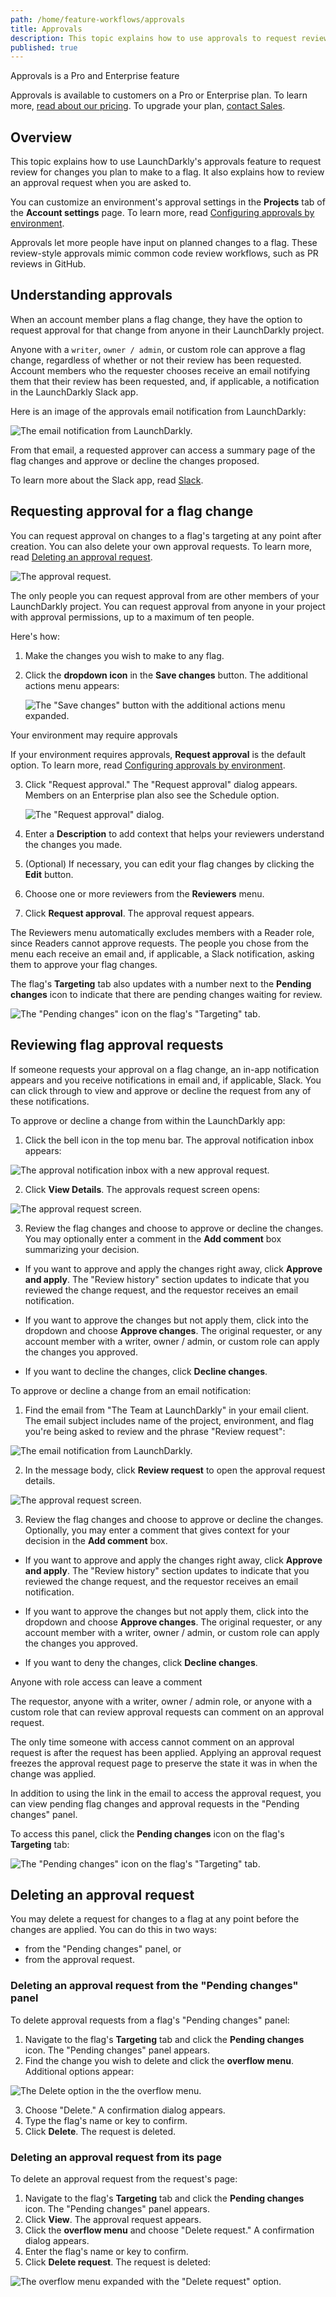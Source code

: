 ```yaml
---
path: /home/feature-workflows/approvals
title: Approvals
description: This topic explains how to use approvals to request review for changes and review pending changes to flags.
published: true
---
```


<Callout intent="primary">
<CalloutTitle>Approvals is a Pro and Enterprise feature</CalloutTitle>
<CalloutDescription>

Approvals is available to customers on a Pro or Enterprise plan. To learn more, [read about our pricing](https://launchdarkly.com/pricing/). To upgrade your plan, [contact Sales](https://launchdarkly.com/contact-sales/).

</CalloutDescription>
</Callout>

## Overview

This topic explains how to use LaunchDarkly's approvals feature to request review for changes you plan to make to a flag. It also explains how to review an approval request when you are asked to.

You can customize an environment's approval settings in the **Projects** tab of the **Account settings** page. To learn more, read [Configuring approvals by environment](/home/managing-flags/feature-workflows/environment-approvals).

Approvals let more people have input on planned changes to a flag. These review-style approvals mimic common code review workflows, such as PR reviews in GitHub.

## Understanding approvals

When an account member plans a flag change, they have the option to request approval for that change from anyone in their LaunchDarkly project.

Anyone with a `writer`, `owner / admin`, or custom role can approve a flag change, regardless of whether or not their review has been requested. Account members who the requester chooses receive an email notifying them that their review has been requested, and, if applicable, a notification in the LaunchDarkly Slack app.

Here is an image of the approvals email notification from LaunchDarkly:

![The email notification from LaunchDarkly.](approvals-email.png)

From that email, a requested approver can access a summary page of the flag changes and approve or decline the changes proposed.

To learn more about the Slack app, read [Slack](/integrations/slack).

## Requesting approval for a flag change

You can request approval on changes to a flag's targeting at any point after creation. You can also delete your own approval requests. To learn more, read [Deleting an approval request](#deleting-an-approval-request).

![The approval request.](approvals-approval-screen.png)

The only people you can request approval from are other members of your LaunchDarkly project. You can request approval from anyone in your project with approval permissions, up to a maximum of ten people.

Here's how:

1. Make the changes you wish to make to any flag.
2. Click the **dropdown icon** in the **Save changes** button. The additional actions menu appears:

    ![The "Save changes" button with the additional actions menu expanded.](approvals-request-menu.png)

<Callout intent="info">
<CalloutTitle>Your environment may require approvals</CalloutTitle>
<CalloutDescription>

If your environment requires approvals, **Request approval** is the default option. To learn more, read [Configuring approvals by environment](/home/feature-workflows/environment-approvals).

</CalloutDescription>
</Callout>

3. Click "Request approval." The "Request approval" dialog appears. Members on an Enterprise plan also see the Schedule option.

    ![The "Request approval" dialog.](approvals-request.png)

4. Enter a **Description** to add context that helps your reviewers understand the changes you made.
5. (Optional) If necessary, you can edit your flag changes by clicking the **Edit** button.
6. Choose one or more reviewers from the **Reviewers** menu.
7. Click **Request approval**. The approval request appears.

The Reviewers menu automatically excludes members with a Reader role, since Readers cannot approve requests. The people you chose from the menu each receive an email and, if applicable, a Slack notification, asking them to approve your flag changes.

The flag's **Targeting** tab also updates with a number next to the **Pending changes** icon to indicate that there are pending changes waiting for review.

![The "Pending changes" icon on the flag's "Targeting" tab.](workflows-pending-changes-icon.png)

## Reviewing flag approval requests

If someone requests your approval on a flag change, an in-app notification appears and you receive notifications in email and, if applicable, Slack. You can click through to view and approve or decline the request from any of these notifications.


To approve or decline a change from within the LaunchDarkly app:

1. Click the bell icon in the top menu bar. The approval notification inbox appears:

![The approval notification inbox with a new approval request.](approvals-approval-request-notification.png)

2. Click **View Details**. The approvals request screen opens:

![The approval request screen.](approvals-approval-screen.png)

3. Review the flag changes and choose to approve or decline the changes. You may optionally enter a comment in the **Add comment** box summarizing your decision.

  - If you want to approve and apply the changes right away, click **Approve and apply**. The "Review history" section updates to indicate that you reviewed the change request, and the requestor receives an email notification.

  - If you want to approve the changes but not apply them, click into the dropdown and choose **Approve changes**. The original requester, or any account member with a writer, owner / admin, or custom role can apply the changes you approved.

  - If you want to decline the changes, click **Decline changes**.

To approve or decline a change from an email notification:

1. Find the email from "The Team at LaunchDarkly" in your email client. The email subject includes name of the project, environment, and flag you're being asked to review and the phrase "Review request":

![The email notification from LaunchDarkly.](approvals-email.png)

2. In the message body, click **Review request** to open the approval request details.

![The approval request screen.](approvals-approval-screen.png)

3. Review the flag changes and choose to approve or decline the changes. Optionally, you may enter a comment that gives context for your decision in the **Add comment** box.

  - If you want to approve and apply the changes right away, click **Approve and apply**. The "Review history" section updates to indicate that you reviewed the change request, and the requestor receives an email notification.

  - If you want to approve the changes but not apply them, click into the dropdown and choose **Approve changes**. The original requester, or any account member with a writer, owner / admin, or custom role can apply the changes you approved.

  - If you want to deny the changes, click **Decline changes**.

<Callout intent="info">
<CalloutTitle>Anyone with role access can leave a comment</CalloutTitle>
<CalloutDescription>

The requestor, anyone with a writer, owner / admin role, or anyone with a custom role that can review approval requests can comment on an approval request.

The only time someone with access cannot comment on an approval request is after the request has been applied. Applying an approval request freezes the approval request page to preserve the state it was in when the change was applied.

</CalloutDescription>
</Callout>

In addition to using the link in the email to access the approval request, you can view pending flag changes and approval requests in the "Pending changes" panel.

To access this panel, click the **Pending changes** icon on the flag's **Targeting** tab:

![The "Pending changes" icon on the flag's "Targeting" tab.](workflows-pending-changes-icon.png)

## Deleting an approval request

You may delete a request for changes to a flag at any point before the changes are applied. You can do this in two ways:

* from the "Pending changes" panel, or
* from the approval request.

### Deleting an approval request from the "Pending changes" panel

To delete approval requests from a flag's "Pending changes" panel:

1. Navigate to the flag's **Targeting** tab and click the **Pending changes** icon. The "Pending changes" panel appears.
2. Find the change you wish to delete and click the **overflow menu**. Additional options appear:

![The Delete option in the the overflow menu.](workflows-pending-changes-overflow.png)

3. Choose "Delete." A confirmation dialog appears.
4. Type the flag's name or key to confirm.
5. Click **Delete**. The request is deleted.

### Deleting an approval request from its page

To delete an approval request from the request's page:

1. Navigate to the flag's **Targeting** tab and click the **Pending changes** icon. The "Pending changes" panel appears.
2. Click **View**. The approval request appears.
3. Click the **overflow menu** and choose "Delete request." A confirmation dialog appears.
4. Enter the flag's name or key to confirm.
5. Click **Delete request**. The request is deleted:

![The overflow menu expanded with the "Delete request" option.](approvals-delete-overflow.png)
